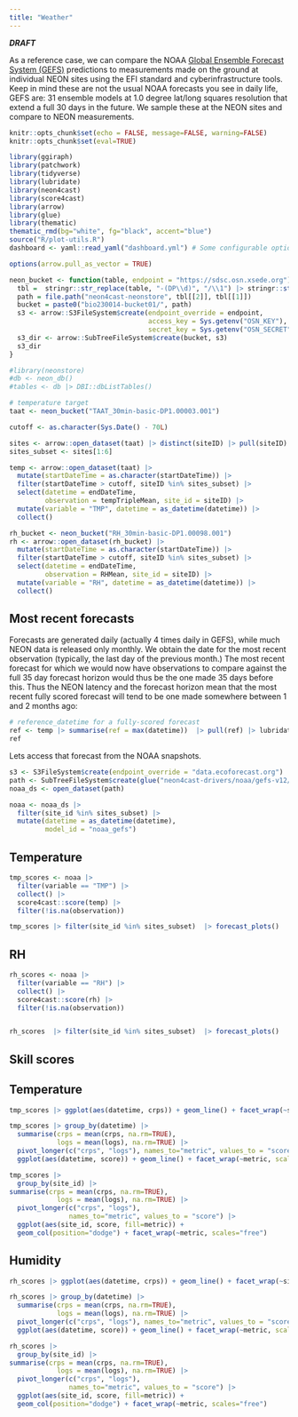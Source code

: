 ```yaml
---
title: "Weather"
---
```


***DRAFT***

As a reference case, we can compare the NOAA [Global Ensemble Forecast System (GEFS)](https://www.ncei.noaa.gov/products/weather-climate-models/global-ensemble-forecast) predictions to measurements made on the ground at individual NEON sites using the EFI standard and cyberinfrastructure tools. Keep in mind these are not the usual NOAA forecasts you see in daily life, GEFS are: 31 ensemble models at 1.0 degree lat/long squares resolution that extend a full 30 days in the future. We sample these at the NEON sites and compare to NEON measurements.

```r
knitr::opts_chunk$set(echo = FALSE, message=FALSE, warning=FALSE)
knitr::opts_chunk$set(eval=TRUE)
```

```r
library(ggiraph)
library(patchwork)
library(tidyverse)
library(lubridate)
library(neon4cast)
library(score4cast)
library(arrow)
library(glue)
library(thematic)
thematic_rmd(bg="white", fg="black", accent="blue")
source("R/plot-utils.R")
dashboard <- yaml::read_yaml("dashboard.yml") # Some configurable options

options(arrow.pull_as_vector = TRUE)

```



```r
neon_bucket <- function(table, endpoint = "https://sdsc.osn.xsede.org") {
  tbl =  stringr::str_replace(table, "-(DP\\d)", "/\\1") |> stringr::str_split_1("/")
  path = file.path("neon4cast-neonstore", tbl[[2]], tbl[[1]])
  bucket = paste0("bio230014-bucket01/", path)
  s3 <- arrow::S3FileSystem$create(endpoint_override = endpoint,
                                   access_key = Sys.getenv("OSN_KEY"),
                                   secret_key = Sys.getenv("OSN_SECRET"))
  s3_dir <- arrow::SubTreeFileSystem$create(bucket, s3)
  s3_dir
}

#library(neonstore)
#db <- neon_db()
#tables <- db |> DBI::dbListTables()


```


```r
# temperature target
taat <- neon_bucket("TAAT_30min-basic-DP1.00003.001")

cutoff <- as.character(Sys.Date() - 70L)

sites <- arrow::open_dataset(taat) |> distinct(siteID) |> pull(siteID)
sites_subset <- sites[1:6]

temp <- arrow::open_dataset(taat) |> 
  mutate(startDateTime = as.character(startDateTime)) |>
  filter(startDateTime > cutoff, siteID %in% sites_subset) |>
  select(datetime = endDateTime, 
         observation = tempTripleMean, site_id = siteID) |>
  mutate(variable = "TMP", datetime = as_datetime(datetime)) |>
  collect()

```


```r

rh_bucket <- neon_bucket("RH_30min-basic-DP1.00098.001")
rh <- arrow::open_dataset(rh_bucket) |> 
  mutate(startDateTime = as.character(startDateTime)) |>
  filter(startDateTime > cutoff, siteID %in% sites_subset) |>
  select(datetime = endDateTime, 
         observation = RHMean, site_id = siteID) |>
  mutate(variable = "RH", datetime = as_datetime(datetime)) |>
  collect()
```


## Most recent forecasts

Forecasts are generated daily (actually 4 times daily in GEFS), while much NEON data is released only monthly. We obtain the date for the most recent observation (typically, the last day of the previous month.)  The most recent forecast for which we would now have observations to compare against the full 35 day forecast horizon would thus be the one made 35 days before this.  Thus the NEON latency and the forecast horizon mean that the most recent fully scored forecast will tend to be one made somewhere between 1 and 2 months ago:

```r
# reference_datetime for a fully-scored forecast
ref <- temp |> summarise(ref = max(datetime))  |> pull(ref) |> lubridate::as_date() -35L
ref
```

Lets access that forecast from the NOAA snapshots.


```r
s3 <- S3FileSystem$create(endpoint_override = "data.ecoforecast.org")
path <- SubTreeFileSystem$create(glue("neon4cast-drivers/noaa/gefs-v12/stage1/0/{ref}"), s3)
noaa_ds <- open_dataset(path) 
```



```r
noaa <- noaa_ds |> 
  filter(site_id %in% sites_subset) |>
  mutate(datetime = as_datetime(datetime),
         model_id = "noaa_gefs")
```







::: panel-tabset
## Temperature

```r
tmp_scores <- noaa |> 
  filter(variable == "TMP") |> 
  collect() |>
  score4cast::score(temp) |> 
  filter(!is.na(observation))

tmp_scores |> filter(site_id %in% sites_subset)  |> forecast_plots()
```

## RH

```r
rh_scores <- noaa |> 
  filter(variable == "RH") |> 
  collect() |>
  score4cast::score(rh) |> 
  filter(!is.na(observation)) 


rh_scores  |> filter(site_id %in% sites_subset)  |> forecast_plots()
```


:::

## Skill scores

::: panel-tabset

## Temperature

```r
tmp_scores |> ggplot(aes(datetime, crps)) + geom_line() + facet_wrap(~site_id)
```

```r

tmp_scores |> group_by(datetime) |> 
  summarise(crps = mean(crps, na.rm=TRUE),
            logs = mean(logs), na.rm=TRUE) |>
  pivot_longer(c("crps", "logs"), names_to="metric", values_to = "score") |>
  ggplot(aes(datetime, score)) + geom_line() + facet_wrap(~metric, scales="free")

```
```r
tmp_scores |> 
  group_by(site_id) |>
summarise(crps = mean(crps, na.rm=TRUE),
            logs = mean(logs), na.rm=TRUE) |>
  pivot_longer(c("crps", "logs"), 
               names_to="metric", values_to = "score") |>
  ggplot(aes(site_id, score, fill=metric)) + 
  geom_col(position="dodge") + facet_wrap(~metric, scales="free")

```


## Humidity

```r
rh_scores |> ggplot(aes(datetime, crps)) + geom_line() + facet_wrap(~site_id)
```

```r

rh_scores |> group_by(datetime) |> 
  summarise(crps = mean(crps, na.rm=TRUE),
            logs = mean(logs), na.rm=TRUE) |>
  pivot_longer(c("crps", "logs"), names_to="metric", values_to = "score") |>
  ggplot(aes(datetime, score)) + geom_line() + facet_wrap(~metric, scales="free")

```
```r
rh_scores |> 
  group_by(site_id) |>
summarise(crps = mean(crps, na.rm=TRUE),
            logs = mean(logs), na.rm=TRUE) |>
  pivot_longer(c("crps", "logs"), 
               names_to="metric", values_to = "score") |>
  ggplot(aes(site_id, score, fill=metric)) + 
  geom_col(position="dodge") + facet_wrap(~metric, scales="free")

```
:::


